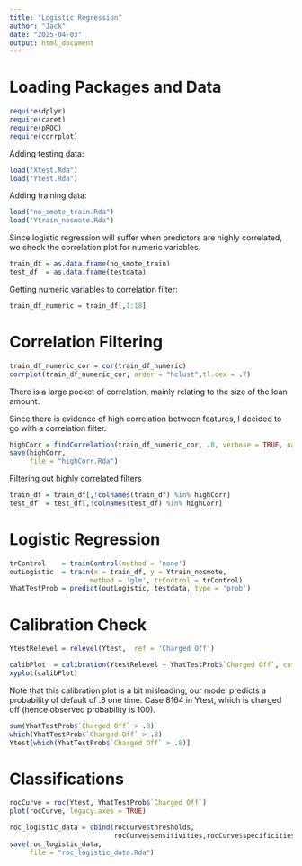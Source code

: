 ```yaml
---
title: "Logistic Regression"
author: "Jack"
date: "2025-04-03"
output: html_document
---
```


# Loading Packages and Data

```r
require(dplyr)
require(caret)
require(pROC)
require(corrplot)
```

Adding testing data:

```r
load("Xtest.Rda")
load("Ytest.Rda")
```

Adding training data:

```r
load("no_smote_train.Rda")
load("Ytrain_nosmote.Rda")
```

Since logistic regression will suffer when predictors are highly correlated, we check the correlation plot for numeric variables.

```r
train_df = as.data.frame(no_smote_train)
test_df  = as.data.frame(testdata)
```

Getting numeric variables to correlation filter:

```r
train_df_numeric = train_df[,1:18]
```

# Correlation Filtering

```r
train_df_numeric_cor = cor(train_df_numeric)
corrplot(train_df_numeric_cor, order = "hclust",tl.cex = .7)
```

There is a large pocket of correlation, mainly relating to the size of the loan amount.

Since there is evidence of high correlation between features, I decided to go with a correlation filter.

```r
highCorr = findCorrelation(train_df_numeric_cor, .8, verbose = TRUE, names = TRUE)
save(highCorr,
     file = "highCorr.Rda")
```

Filtering out highly correlated filters

```r
train_df = train_df[,!colnames(train_df) %in% highCorr]
test_df  = test_df[,!colnames(test_df) %in% highCorr]
```

# Logistic Regression

```r
trControl    = trainControl(method = 'none')
outLogistic  = train(x = train_df, y = Ytrain_nosmote,
                    method = 'glm', trControl = trControl)
YhatTestProb = predict(outLogistic, testdata, type = 'prob')
```

# Calibration Check

```r
YtestRelevel = relevel(Ytest,  ref = 'Charged Off')
```

```r
calibPlot  = calibration(YtestRelevel ~ YhatTestProb$`Charged Off`, cuts = 5)
xyplot(calibPlot)
```

Note that this calibration plot is a bit misleading, our model predicts a probability of default of .8 one time. Case 8164 in Ytest, which is charged off (hence observed probability is 100).

```r
sum(YhatTestProb$`Charged Off` > .8)
which(YhatTestProb$`Charged Off` > .8)
Ytest[which(YhatTestProb$`Charged Off` > .8)]
```

# Classifications

```r
rocCurve = roc(Ytest, YhatTestProb$`Charged Off`)
plot(rocCurve, legacy.axes = TRUE)
```

```r
roc_logistic_data = cbind(rocCurve$thresholds,
                          rocCurve$sensitivities,rocCurve$specificities)
save(roc_logistic_data,
     file = "roc_logistic_data.Rda")
```
